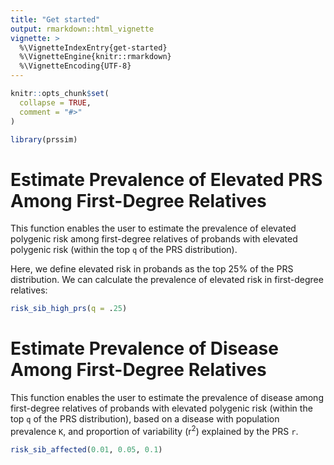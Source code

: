 ```yaml
---
title: "Get started"
output: rmarkdown::html_vignette
vignette: >
  %\VignetteIndexEntry{get-started}
  %\VignetteEngine{knitr::rmarkdown}
  %\VignetteEncoding{UTF-8}
---
```


```r
knitr::opts_chunk$set(
  collapse = TRUE,
  comment = "#>"
)
```

```r
library(prssim)
```

<!-- WARNING - This vignette is generated by {fusen} from /dev/prssim.Rmd: do not edit by hand -->

<!-- 
Run this 'development' chunk

Store every call to library() that you need to run chunks line by line, as in a classical Rmd for analysis
-->


<!--

# Description of your package

This will fill the description of your package.
Fill and run the content of this chunk, before anything else. 

Note: when you will use other flat templates, this part will be in a separate file. Do not be surprised!
--> 


# Estimate Prevalence of Elevated PRS Among First-Degree Relatives

This function enables the user to estimate the prevalence of elevated polygenic risk among first-degree relatives of probands with elevated polygenic risk (within the top `q` of the PRS distribution).

<!-- 
This first section shows:

- the three parts necessary for a package: 'function', 'examples' and 'tests'.  
  + Note that the three following chunks have names accordingly.

-->


<!--
Here is an example on how to use the function.
This should be a reproducible and working example
-->

Here, we define elevated risk in probands as the top 25% of the PRS distribution. We can calculate the prevalence of elevated risk in first-degree relatives:

```r
risk_sib_high_prs(q = .25)
```

<!--
Here are some unit tests to verify the function works as expected.
-->


# Estimate Prevalence of Disease Among First-Degree Relatives

This function enables the user to estimate the prevalence of disease among first-degree relatives of probands with elevated polygenic risk (within the top `q` of the PRS distribution), based on a disease with population prevalence `K`, and proportion of variability (r^2^) explained by the PRS `r`.

```r
risk_sib_affected(0.01, 0.05, 0.1)
```

  

  

<!-- 

# Inflate your package

You're one inflate from paper to box.
Build your package from this very Rmd using `fusen::inflate()` 
-->



<!-- 
- Verify your `"DESCRIPTION"` file has been updated
- Verify your function is in `"R/"` directory
- Verify your test is in `"tests/testthat/"` directory
- Verify this Rmd appears in `"vignettes/"` directory 
-->


